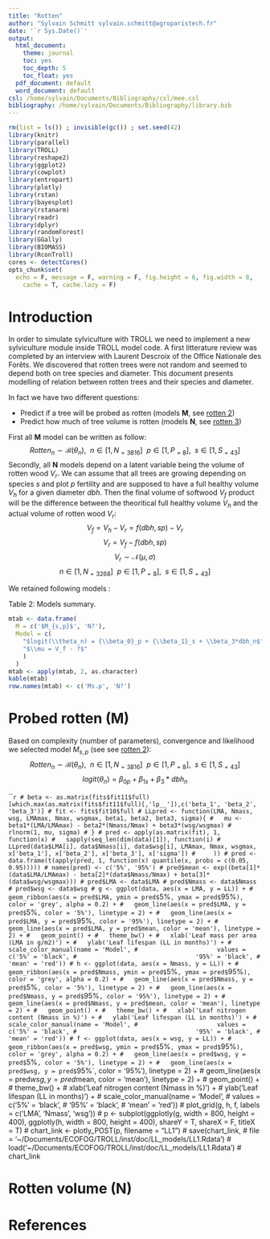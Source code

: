 ```yaml
---
title: "Rotten"
author: "Sylvain Schmitt sylvain.schmitt@agroparistech.fr"
date: '`r Sys.Date()`'
output:
  html_document: 
    theme: journal
    toc: yes
    toc_depth: 5
    toc_float: yes
  pdf_document: default
  word_document: default
csl: /home/sylvain/Documents/Bibliography/csl/mee.csl
bibliography: /home/sylvain/Documents/Bibliography/library.bib
---
```


```r
rm(list = ls()) ; invisible(gc()) ; set.seed(42)
library(knitr)
library(parallel)
library(TROLL)
library(reshape2)
library(ggplot2)
library(cowplot)
library(entropart)
library(plotly)
library(rstan)
library(bayesplot)
library(rstanarm)
library(readr)
library(dplyr)
library(randomForest)
library(GGally)
library(BIOMASS)
library(RconTroll)
cores <- detectCores()
opts_chunk$set(
  echo = F, message = F, warning = F, fig.height = 6, fig.width = 8,
    cache = T, cache.lazy = F)
```

# Introduction

In order to simulate sylviculture with TROLL we need to implement a new sylviculture module inside TROLL model code. A first litterature review was completed by an interview with Laurent Descroix of the Office Nationale des Forêts. We discovered that rotten trees were not random and seemed to depend both on tree species and diameter. This document presents modelling of relation between rotten trees and their species and diameter.

In fact we have two different questions:

- Predict if a tree will be probed as rotten (models **M**, see [rotten 2](rotten2.html)) 
- Predict how much of tree volume is rotten (models **N**, see [rotten 3](rotten3.html))

First all **M** model can be written as follow:
$$Rotten_n \sim \mathcal{B}(\theta_n), ~~n \in [1,N_{=3816}] ~~ p \in [1, P_{=8}], ~~ s \in [1, S_{=43}]$$
Secondly, all **N** models depend on a latent variable being the volume of rotten wood $V_r$. We can assume that all trees are growing depending on species $s$ and plot $p$ fertility and are supposed to have a full healthy volume $V_h$ for a given diameter $dbh$. Then the final volume of softwood $V_f$ product will be the difference between the theoritical full healthy volume $V_h$ and the actual volume of rotten wood $V_r$:
$$ V_f = V_h - V_r = f(dbh, sp) - V_r$$
$$ V_r = V_f - f(dbh, sp)$$
$$V_r \sim \mathcal{N}(\mu, \sigma)$$
$$n \in [1,N_{=3268}] ~~ p \in [1, P_{=8}], ~~ s \in [1, S_{=43}]$$

We retained following models :

Table 2: Models summary.
```r
mtab <- data.frame(
  M = c('$M_{s,p}$', 'N?'),
  Model = c(
    "$logit(\\theta_n) = {\\beta_0}_p + {\\beta_1}_s + \\beta_3*dbh_n$",
    "$\\mu = V_f - ?$"
    )
  )
mtab <- apply(mtab, 2, as.character)
kable(mtab)
row.names(mtab) <- c('Ms.p', 'N?')
```

# Probed rotten (M)

Based on complexity (number of parameters), convergence and likelihood we selected model $M_{s,p}$ (see see [rotten 2](rotten2.html)):
$$Rotten_n \sim \mathcal{B}(\theta_n), ~~n \in [1,N_{=3816}] ~~ p \in [1, P_{=8}], ~~ s \in [1, S_{=43}]$$
$$logit(\theta_n) = {\beta_0}_p + {\beta_1}_s + \beta_3*dbh_n$$

```r
# beta <- as.matrix(fits$fit11$full)[which.max(as.matrix(fits$fit11$full)[,'lp__']),c('beta_1', 'beta_2', 'beta_3')]
# fit <- fits$fit10$full
# LLpred <- function(LMA, Nmass, wsg, LMAmax, Nmax, wsgmax, beta1, beta2, beta3, sigma){
#   mu <- beta1*(LMA/LMAmax) - beta2*(Nmass/Nmax) + beta3*(wsg/wsgmax)
#   rlnorm(1, mu, sigma)
# }
# pred <- apply(as.matrix(fit), 1, function(x)
#   sapply(seq_len(dim(data)[1]), function(i)
#       LLpred(data$LMA[i], data$Nmass[i], data$wsg[i], LMAmax, Nmax, wsgmax, x['beta_1'], x['beta_2'], x['beta_3'], x['sigma'])
#     ))
# pred <- data.frame(t(apply(pred, 1, function(x) quantile(x, probs = c(0.05, 0.95)))))
# names(pred) <- c('5%', '95%')
# pred$mean <- exp((beta[1]*(data$LMA/LMAmax) - beta[2]*(data$Nmass/Nmax) + beta[3]*(data$wsg/wsgmax)))
# pred$LMA <- data$LMA
# pred$Nmass <- data$Nmass
# pred$wsg <- data$wsg
# g <- ggplot(data, aes(x = LMA, y = LL)) +
#   geom_ribbon(aes(x = pred$LMA, ymin = pred$`5%`, ymax = pred$`95%`), color = 'grey', alpha = 0.2) +
#   geom_line(aes(x = pred$LMA, y = pred$`5%`, color = '5%'), linetype = 2) +
#   geom_line(aes(x = pred$LMA, y = pred$`95%`, color = '95%'), linetype = 2) +
#   geom_line(aes(x = pred$LMA, y = pred$mean, color = 'mean'), linetype = 2) +
#   geom_point() +
#   theme_bw() +
#   xlab('Leaf mass per area (LMA in g/m2)') +
#   ylab('Leaf lifespan (LL in months)') +
#   scale_color_manual(name = 'Model',
#                      values = c('5%' = 'black',
#                                 '95%' = 'black',
#                                 'mean' = 'red'))
# h <- ggplot(data, aes(x = Nmass, y = LL)) +
#   geom_ribbon(aes(x = pred$Nmass, ymin = pred$`5%`, ymax = pred$`95%`), color = 'grey', alpha = 0.2) +
#   geom_line(aes(x = pred$Nmass, y = pred$`5%`, color = '5%'), linetype = 2) +
#   geom_line(aes(x = pred$Nmass, y = pred$`95%`, color = '95%'), linetype = 2) +
#   geom_line(aes(x = pred$Nmass, y = pred$mean, color = 'mean'), linetype = 2) +
#   geom_point() +
#   theme_bw() +
#   xlab('Leaf nitrogen content (Nmass in %)') +
#   ylab('Leaf lifespan (LL in months)') +
#   scale_color_manual(name = 'Model',
#                      values = c('5%' = 'black',
#                                 '95%' = 'black',
#                                 'mean' = 'red'))
# f <- ggplot(data, aes(x = wsg, y = LL)) +
#   geom_ribbon(aes(x = pred$wsg, ymin = pred$`5%`, ymax = pred$`95%`), color = 'grey', alpha = 0.2) +
#   geom_line(aes(x = pred$wsg, y = pred$`5%`, color = '5%'), linetype = 2) +
#   geom_line(aes(x = pred$wsg, y = pred$`95%`, color = '95%'), linetype = 2) +
#   geom_line(aes(x = pred$wsg, y = pred$mean, color = 'mean'), linetype = 2) +
#   geom_point() +
#   theme_bw() +
#   xlab('Leaf nitrogen content (Nmass in %)') +
#   ylab('Leaf lifespan (LL in months)') +
#   scale_color_manual(name = 'Model',
#                      values = c('5%' = 'black',
#                                 '95%' = 'black',
#                                 'mean' = 'red'))
# plot_grid(g, h, f, labels = c('LMA', 'Nmass', 'wsg'))
# p <- subplot(ggplotly(g, width = 800, height = 400), ggplotly(h, width = 800, height = 400), shareY = T, shareX = F, titleX = T)
# chart_link <- plotly_POST(p, filename = "LL1")
# save(chart_link,
     # file = '~/Documents/ECOFOG/TROLL/inst/doc/LL_models/LL1.Rdata')
# load('~/Documents/ECOFOG/TROLL/inst/doc/LL_models/LL1.Rdata')
# chart_link

# Rotten volume (N)

# References
